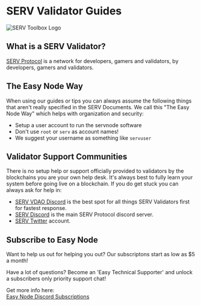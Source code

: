 
# SERV Validator Guides
![SERV Toolbox Logo](/serv_logo.png)

## What is a SERV Validator?
[SERV Protocol](https://serv.services) is a network for developers, gamers and validators, by developers, gamers and validators.

## The Easy Node Way
When using our guides or tips you can always assume the following things that aren't really specified in the SERV Documents. We call this "The Easy Node Way" which helps with organization and security:

-  Setup a user account to run the servnode software
  -  Don't use `root` or `serv` as account names!
  -  We suggest your username as something like `servuser`

## Validator Support Communities
There is no setup help or support officially provided to validators by the blockchains you are your own help desk. It's always best to fully learn your system before going live on a blockchain. If you do get stuck you can always ask for help in:
- [SERV VDAO Discord](https://discord.gg/w9mU7mpYVz) is the best spot for all things SERV Validators first for fastest response.
- [SERV Discord](https://discord.gg/ejhk24nKK2) is the main SERV Protocol discord server.
- [SERV Twitter](https://twitter.com/servprotocol) account.

## Subscribe to Easy Node
Want to help us out for helping you out? Our subscriptons start as low as $5 a month!  

Have a lot of questions? Become an 'Easy Technical Supporter' and unlock a subscribers only priority support chat!  

Get more info here:  
[Easy Node Discord Subscriptions](https://mee6.xyz/i/TvaDiyZ9hc)